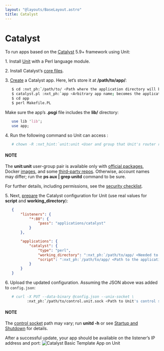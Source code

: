 ```yaml
---
layout: "@layouts/BaseLayout.astro"
title: Catalyst
---
```

# Catalyst

To run apps based on the [Catalyst](https://metacpan.org/dist/Catalyst-Manual) 5.9+ framework using Unit:

1\. Install [Unit](../installation.md#installation-precomp-pkgs) with a Perl language module.

2\. Install Catalyst’s [core files](https://metacpan.org/dist/Catalyst-Manual/view/lib/Catalyst/Manual/Intro.pod#Install).

3\. [Create](https://metacpan.org/dist/Catalyst-Manual/view/lib/Catalyst/Manual/Tutorial/02_CatalystBasics.pod#CREATE-A-CATALYST-PROJECT)
   a Catalyst app.  Here, let’s store it at **/path/to/app/**:
   
```bash
   $ cd :nxt_ph:`/path/to/ <Path where the application directory will be created; use a real path in your configuration>`
   $ catalyst.pl :nxt_ph:`app <Arbitrary app name; becomes the application directory name>`
   $ cd app
   $ perl Makefile.PL
```

   Make sure the app’s **.psgi** file includes the **lib/**
   directory:
   
```perl
   use lib 'lib';
   use app;
```

4\. Run the following command so Unit can access :
   
```bash
   # chown -R :nxt_hint:`unit:unit <User and group that Unit's router runs as by default>` :nxt_ph:`/path/to/app/ <Path to the application files such as /data/www/app/; use a real path in your commands>`
```

   #### NOTE
   The **unit:unit** user-group pair is available only with [official
   packages](../installation.md#installation-precomp-pkgs), Docker [images](../installation.md#installation-docker), and some [third-party repos](../installation.md#installation-community-repos).  Otherwise, account names may differ; run
   the **ps aux | grep unitd** command to be sure.

   For further details, including permissions, see the [security checklist](security.md#security-apps).

5\. Next, [prepare](../configuration.md#configuration-perl) the Catalyst configuration for Unit
   (use real values for **script** and **working_directory**):
   
```json
   {
       "listeners": {
           "*:80": {
               "pass": "applications/catalyst"
           }
       },

       "applications": {
           "catalyst": {
               "type": "perl",
               "working_directory": ":nxt_ph:`/path/to/app/ <Needed to use modules from the local lib directory; use a real path in your configuration>`",
               "script": ":nxt_ph:`/path/to/app/ <Path to the application directory; use a real path in your configuration>`app.psgi"
           }
       }
   }
```

6\. Upload the updated configuration.  Assuming the JSON above was added to
   `config.json`:
   
```bash
   # curl -X PUT --data-binary @config.json --unix-socket \
          :nxt_ph:`/path/to/control.unit.sock <Path to Unit's control socket in your installation>` :nxt_hint:`http://localhost/config/ <Path to the config section in Unit's control API>`
```

   #### NOTE
   The [control socket](../controlapi.md#configuration-socket) path may vary; run
   **unitd -h** or see [Startup and Shutdown](source.md#source-startup) for details.

   After a successful update, your app should be available on the listener’s IP
   address and port:
   ![Catalyst Basic Template App on Unit](/catalyst.png)
